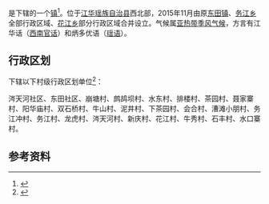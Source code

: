 {{中国乡级行政区|43/11/29/111/000}}

'''{{PAGENAMEBASE}}'''是{{PRC admin/fullname|43/11/29/111/000|3}}下辖的一个[[行政建制镇|镇]]<ref>{{PRC admin/ref sgc|{{PRC admin/parent|43/11/29/111/000}}}}</ref>。位于[[江华瑶族自治县|江华瑶族自治县]]西北部，2015年11月由原[[涔天河镇|东田镇]]、[[务江乡|务江乡]]全部行政区域、[[花江乡|花江乡]]部分行政区域合并设立。气候属[[亚热带季风气候|亚热带季风气候]]，方言有江华话（[[西南官话|西南官话]]）和炳多优语（[[瑶语|瑶语]]）。

== 行政区划 ==
{{PAGENAMEBASE}}下辖以下村级行政区划单位<ref>{{PRC admin/ref sgc|43/11/29/111/000}}</ref>：

涔天河社区、东田社区、崩塘村、鹧鸪坝村、水东村、排楼村、茶园村、聂家寨村、阳华庙村、双石桥村、牛山村、泥井村、下茶园村、会合村、漕滩小朋村、务江冲村、务江村、龙虎村、涔天河村、新庆村、花江村、牛秀村、石丰村、水口寨村。

== 参考资料 ==
{{reflist}}

{{湖南行政区划小作品}}
{{PRC admin/navcat|43/11/29/111/000}}